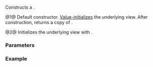 {{cpp/ranges/join_view/title | join_view}}
{{cpp/ranges/join_view/navbar}}

{{dcl begin}}
{{dcl | num=1 | since=c++20 |1=
join_view() requires std::default_initializable&lt;V&gt; = default;&lt;!-- P2325R3 --&gt;
}}
{{dcl | num=2 | since=c++20 |1=
constexpr explicit join_view( V base );
}}
{{dcl end}}

Constructs a {{tt|join_view}}.

@1@ Default constructor. [[cpp/language/value_initialization|Value-initializes]] the underlying view. After construction, {{rlpt|base|base()}} returns a copy of {{c|V()}}.

@2@ Initializes the underlying view with {{c|std::move(base)}}.

===Parameters===
{{par begin}}
{{par | base | a view of ranges to be flattened}}
{{par end}}

===Example===
{{example
| code=
| output=
}}

{{langlinks|es|ja|ru|zh}}
